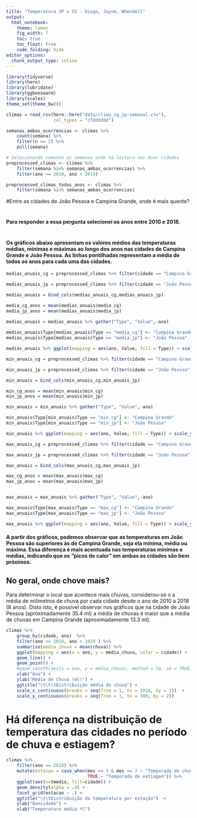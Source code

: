 ```yaml
---
title: "Temperatura JP x CG - Diogo, Jayne, Whendell"
output: 
  html_notebook:
    theme: lumen
    fig_width: 7
    toc: true
    toc_float: true
    code_folding: hide
editor_options: 
  chunk_output_type: inline
---
```


```r
library(tidyverse)
library(here)
library(lubridate)
library(ggbeeswarm)
library(scales)
theme_set(theme_bw())
```

```r
climas = read_csv(here::here("data/clima_cg_jp-semanal.csv"), 
                  col_types = "cTdddddd")

semanas_ambas_ocorrencias <- climas %>% 
    count(semana) %>% 
    filter(n == 2) %>% 
    pull(semana)

# Selecionando somente as semanas onde há leitura nas duas cidades
preprocessed_climas <- climas %>% 
    filter(semana %in% semanas_ambas_ocorrencias) %>% 
    filter(ano >= 2010, ano < 2019)

preprocessed_climas_todos_anos <- climas %>% 
    filter(semana %in% semanas_ambas_ocorrencias)
```

#Entre as cidades de João Pessoa e Campina Grande, onde é mais quente?

#
#### Para responder a essa pergunta selecionei os anos entre 2010 e 2018.
#
#### Os gráficos abaixo apresentam os valores médios das temperaturas médias, mínimas e máximas ao longo dos anos nas cidades de Campina Grande e João Pessoa. As linhas pontilhadas representam a média de todos os anos para cada uma das cidades.
```r
medias_anuais_cg = preprocessed_climas %>% filter(cidade == "Campina Grande") %>% group_by(ano) %>% summarise(media_cg = mean(tmedia))

medias_anuais_jp = preprocessed_climas %>% filter(cidade == "João Pessoa") %>% group_by(ano) %>% summarise(media_jp = mean(tmedia)) %>% select(media_jp)

medias_anuais = bind_cols(medias_anuais_cg,medias_anuais_jp)

media_cg_anos = mean(medias_anuais$media_cg)
media_jp_anos = mean(medias_anuais$media_jp)
    
medias_anuais = medias_anuais %>% gather("Type", "Value",-ano)

medias_anuais$Type[medias_anuais$Type == "media_cg"] <- "Campina Grande" 
medias_anuais$Type[medias_anuais$Type == "media_jp"] <- "João Pessoa" 

medias_anuais %>% ggplot(mapping = aes(ano, Value, fill = Type)) + scale_y_continuous(limits =c(15, 30), breaks =  seq(15,30,1.5), oob = rescale_none) + geom_col(position = "dodge") + scale_x_discrete(limits = c(2010:2018)) + labs(x = "Anos", y="Temperatura em C", fill = "Cidade") + geom_hline(aes(yintercept = media_cg_anos), colour="#990000", linetype="dashed") + geom_hline(aes(yintercept = media_jp_anos), colour="#0072B2", linetype="dashed") + ggtitle("  Média anual das temperaturas médias de 2010 a 2018")
```

```r
min_anuais_cg = preprocessed_climas %>% filter(cidade == "Campina Grande") %>% group_by(ano) %>% summarise(min_cg = mean(tmin))

min_anuais_jp = preprocessed_climas %>% filter(cidade == "João Pessoa") %>% group_by(ano) %>% summarise(min_jp = mean(tmin)) %>% select(min_jp)

min_anuais = bind_cols(min_anuais_cg,min_anuais_jp)

min_cg_anos = mean(min_anuais$min_cg)
min_jp_anos = mean(min_anuais$min_jp)

min_anuais = min_anuais %>% gather("Type", "Value",-ano)

min_anuais$Type[min_anuais$Type == "min_cg"] <- "Campina Grande" 
min_anuais$Type[min_anuais$Type == "min_jp"] <- "João Pessoa" 

min_anuais %>% ggplot(mapping = aes(ano, Value, fill = Type)) + scale_y_continuous(limits =c(10, 25), breaks =  seq(10,25,1.5), oob = rescale_none) + geom_col(position = "dodge") + scale_x_discrete(limits = c(2010:2018)) + labs(x = "Anos", y="Temperatura em C", fill = "Cidade") + geom_hline(aes(yintercept = min_cg_anos), colour="#990000", linetype="dashed") + geom_hline(aes(yintercept = min_jp_anos), colour="#0072B2", linetype="dashed") + ggtitle(" Média anual das temperaturas mínimas de 2010 a 2018")

```

```r
max_anuais_cg = preprocessed_climas %>% filter(cidade == "Campina Grande") %>% group_by(ano) %>% summarise(max_cg = mean(tmax))

max_anuais_jp = preprocessed_climas %>% filter(cidade == "João Pessoa") %>% group_by(ano) %>% summarise(max_jp = mean(tmax)) %>% select(max_jp)

max_anuais = bind_cols(max_anuais_cg,max_anuais_jp)

max_cg_anos = mean(max_anuais$max_cg)
max_jp_anos = mean(max_anuais$max_jp)


max_anuais = max_anuais %>% gather("Type", "Value",-ano)

max_anuais$Type[max_anuais$Type == "max_cg"] <- "Campina Grande" 
max_anuais$Type[max_anuais$Type == "max_jp"] <- "João Pessoa" 

max_anuais %>% ggplot(mapping = aes(ano, Value, fill = Type)) + scale_y_continuous(limits =c(20, 35), breaks =  seq(20,35,1.5), oob = rescale_none) + geom_col(position = "dodge") + scale_x_discrete(limits = c(2010:2018)) + labs(x = "Anos", y="Temperatura em C", fill = "Cidade") + geom_hline(aes(yintercept = max_cg_anos), colour="#990000", linetype="dashed") + geom_hline(aes(yintercept = max_jp_anos), colour="#0072B2", linetype="dashed") + ggtitle(" Média anual das temperaturas máximas de 2010 a 2018")
```

#### A partir dos gráficos, podemos observar que as temperaturas em João Pessoa são superiores às de Campina Grande, seja ela mínima, média ou máxima. Essa diferença é mais acentuada nas temperaturas mínimas e médias, indicando que os "picos de calor" em ambas as cidades são bem próximos. 

## No geral, onde chove mais?

  Para determinar o local que acontece mais chuvas, considerou-se o a média de milímetros de chuva por cada cidade desde o ano de 2010 a 2018 (8 anos).
  Disto isto, é possível observar nos gráficos que na cidade de João Pessoa (aproximadamente 35.4 ml) a média de chuvas é maior que a média de chuvas em Campina Grande (aproximadamente 13.3 ml).
  
```r
climas %>% 
    group_by(cidade, ano)  %>%
    filter(ano >= 2010, ano < 2019 ) %>%
    summarise(media_chuva = mean(chuva)) %>%
    ggplot(mapping = aes(x = ano, y = media_chuva, color = cidade)) + 
    geom_line() +
    geom_point() +
    #geom_smooth(aes(x = ano, y = media_chuva), method = lm, se = TRUE) +
    xlab("Ano") +
    ylab("Média de Chuva (ml)") +
    ggtitle("\t\t\tDistribuição média de chuva") + 
    scale_x_continuous(breaks = seq(from = 1, to = 2018, by = 1))  +
    scale_y_continuous(breaks = seq(from = 1, to = 300, by = 2))  
```

# Há diferença na distribuição de temperatura das cidades no período de chuva e estiagem?

```r
climas %>%
    filter(ano == 2018) %>%
    mutate(estacao = case_when(mes >= 3 & mes <= 7 ~ "Temporada de chuva", 
                               TRUE ~ "Temporada de estiagem")) %>% 
    ggplot(aes(x=tmedia, fill=cidade)) +
    geom_density(alpha = .4) +
    facet_grid(estacao ~ .) +
    ggtitle("\t\tDistribuição da temperatura por estação")  +
    ylab("Densidade") +
    xlab("Temperatura média ºC")
```

